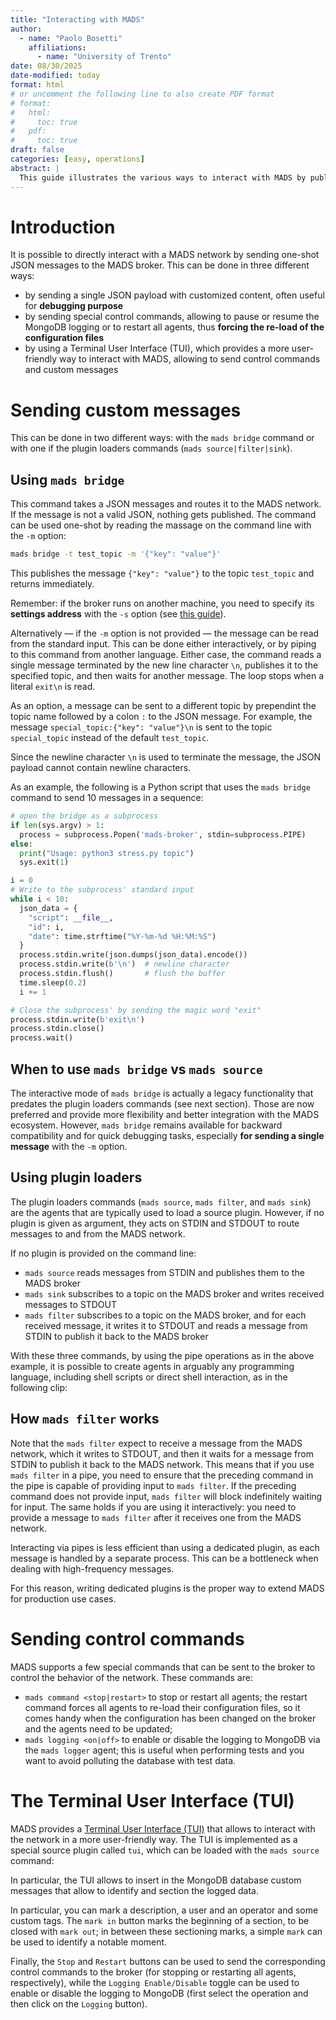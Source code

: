 ```yaml
---
title: "Interacting with MADS"
author:
  - name: "Paolo Bosetti"
    affiliations: 
      - name: "University of Trento"
date: 08/30/2025
date-modified: today
format: html
# or uncomment the following line to also create PDF format
# format: 
#   html:
#     toc: true
#   pdf:
#     toc: true
draft: false
categories: [easy, operations]
abstract: |
  This guide illustrates the various ways to interact with MADS by publishing one-shot JSON messages to the MADS broker.
---
```


# Introduction

It is possible to directly interact with a MADS network by sending one-shot JSON messages to the MADS broker. This can be done in three different ways:

* by sending a single JSON payload with customized content, often useful for **debugging purpose**
* by sending special control commands, allowing to pause or resume the MongoDB logging or to restart all agents, thus **forcing the re-load of the configuration files**
* by using a Terminal User Interface (TUI), which provides a more user-friendly way to interact with MADS, allowing to send control commands and custom messages

# Sending custom messages

This can be done in two different ways: with the `mads bridge` command or with one if the plugin loaders commands (`mads source|filter|sink`).

## Using `mads bridge`

This command takes a JSON messages and routes it to the MADS network. If the message is not a valid JSON, nothing gets published. The command can be used one-shot by reading the massage on the command line with the `-m` option:

```bash
mads bridge -t test_topic -m '{"key": "value"}'
```

This publishes the message `{"key": "value"}` to the topic `test_topic` and returns immediately.

<script src="https://asciinema.org/a/jjbmwYcZcPyTZiyz5W0UsKnae.js" id="asciicast-jjbmwYcZcPyTZiyz5W0UsKnae" async="true" data-idle-time-limit=1></script>

::: callout-important
Remember: if the broker runs on another machine, you need to specify its **settings address** with the `-s` option (see [this guide](structure.html#network-layout)).
:::

Alternatively --- if the `-m` option is not provided --- the message can be read from the standard input. This can be done either interactively, or by piping to this command from another language. Either case, the command reads a single message terminated by the new line character `\n`, publishes it to the specified topic, and then waits for another message. The loop stops when a literal `exit\n` is read.

As an option, a message can be sent to a different topic by prependint the topic name followed by a colon `:` to the JSON message. For example, the message `special_topic:{"key": "value"}\n` is sent to the topic `special_topic` instead of the default `test_topic`. 

::: callout-important
Since the newline character `\n` is used to terminate the message, the JSON payload cannot contain newline characters.
:::

As an example, the following is a Python script that uses the `mads bridge` command to send 10 messages in a sequence:

```python
# open the bridge as a subprocess
if len(sys.argv) > 1:
  process = subprocess.Popen('mads-broker', stdin=subprocess.PIPE)
else:
  print("Usage: python3 stress.py topic")
  sys.exit(1)

i = 0
# Write to the subprocess' standard input
while i < 10:
  json_data = {
    "script": __file__,
    "id": i,
    "date": time.strftime("%Y-%m-%d %H:%M:%S")
  }
  process.stdin.write(json.dumps(json_data).encode())
  process.stdin.write(b'\n')  # newline character
  process.stdin.flush()       # flush the buffer
  time.sleep(0.2)
  i += 1

# Close the subprocess' by sending the magic word "exit"
process.stdin.write(b'exit\n')
process.stdin.close()
process.wait()
```

::: callout-note
# When to use `mads bridge` vs `mads source`

The interactive mode of `mads bridge` is actually a legacy functionality that predates the plugin loaders commands (see next section). Those are now preferred and provide more flexibility and better integration with the MADS ecosystem. However, `mads bridge` remains available for backward compatibility and for quick debugging tasks, especially **for sending a single message** with the `-m` option.
:::


## Using plugin loaders

The plugin loaders commands (`mads source`, `mads filter`, and `mads sink`) are the agents that are typically used to load a source plugin. However, if no plugin is given as argument, they acts on STDIN and STDOUT to route messages to and from the MADS network.

If no plugin is provided on the command line:

* `mads source` reads messages from STDIN and publishes them to the MADS broker
* `mads sink` subscribes to a topic on the MADS broker and writes received messages to STDOUT
* `mads filter` subscribes to a topic on the MADS broker, and for each received message, it writes it to STDOUT and reads a message from STDIN to publish it back to the MADS broker

With these three commands, by using the pipe operations as in the above example, it is possible to create agents in arguably any programming language, including shell scripts or direct shell interaction, as in the following clip:

<script src="https://asciinema.org/a/Tk5HreU9d3zQhF9N5p2H5hfsp.js" id="asciicast-Tk5HreU9d3zQhF9N5p2H5hfsp" data-idle-time-limit=1
  async="true"></script>
  
::: callout-note
# How `mads filter` works

Note that the `mads filter` expect to receive a message from the MADS network, which it writes to STDOUT, and then it waits for a message from STDIN to publish it back to the MADS network. This means that if you use `mads filter` in a pipe, you need to ensure that the preceding command in the pipe is capable of providing input to `mads filter`. If the preceding command does not provide input, `mads filter` will block indefinitely waiting for input. The same holds if you are using it interactively: you need to provide a message to `mads filter` after it receives one from the MADS network.
:::

::: callout-warning
Interacting via pipes is less efficient than using a dedicated plugin, as each message is handled by a separate process. This can be a bottleneck when dealing with high-frequency messages.

For this reason, writing dedicated plugins is the proper way to extend MADS for production use cases.
:::


# Sending control commands

MADS supports a few special commands that can be sent to the broker to control the behavior of the network. These commands are:

* `mads command <stop|restart>` to stop or restart all agents; the restart command forces all agents to re-load their configuration files, so it comes handy when the configuration has been changed on the broker and the agents need to be updated;
* `mads logging <on|off>` to enable or disable the logging to MongoDB via the `mads logger` agent; this is useful when performing tests and you want to avoid polluting the database with test data.



# The Terminal User Interface (TUI)

MADS provides a [Terminal User Interface (TUI)](https://github.com/MADS-NET/tui_plugin) that allows to interact with the network in a more user-friendly way. The TUI is implemented as a special source plugin called `tui`, which can be loaded with the `mads source` command:

<script 
  src="https://asciinema.org/a/0qSqCYeisTw8uGGi3yC5GEnN4.js" 
  id="asciicast-0qSqCYeisTw8uGGi3yC5GEnN4"
  data-idle-time-limit=1
  async="true" >
</script>

In particular, the TUI allows to insert in the MongoDB database custom messages that allow to identify and section the logged data.

In particular, you can mark a description, a user and an operator and some custom tags. The `mark in` button marks the beginning of a section, to be closed with `mark out`; in between these sectioning marks, a simple `mark` can be used to identify a notable moment.

Finally, the `Stop` and `Restart` buttons can be used to send the corresponding control commands to the broker (for stopping or restarting all agents, respectively), while the `Logging Enable/Disable` toggle can be used to enable or disable the logging to MongoDB (first select the operation and then click on the `Logging` button).